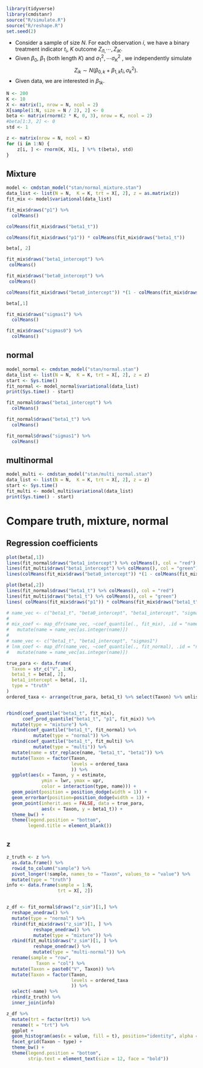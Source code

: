 


```r
library(tidyverse)
library(cmdstanr)
source("R/simulate.R")
source("R/reshape.R")
set.seed(2)
```

- Consider a sample of size $N$. For each observation $i$, we have a binary treatment indicator $t_i$, $K$ outcome $Z_{i1,}\cdots,Z_{iK}$.
- Given $\beta_0$, $\beta_1$ (both length $K$) and $\sigma^2_1,\cdots \sigma^2_K$ , we independently simulate
$$Z_{ik}\sim N(\beta_{0,k} +\beta_{1,k}t_i,\sigma_k^2).$$
- Given data, we are interested in $\beta_{1k}$.

```r
N <- 200
K <- 10
X <- matrix(1, nrow = N, ncol = 2)
X[sample(1:N, size = N / 2), 2] <- 0
beta <- matrix(rnorm(2 * K, 0, 3), nrow = K, ncol = 2)
#beta[1:3, 2] <- 0
std <- 1
```

```r
z <- matrix(nrow = N, ncol = K)
for (i in 1:N) {
    z[i, ] <- rnorm(K, X[i, ] %*% t(beta), std)
}
```


## Mixture
```r
model <- cmdstan_model("stan/normal_mixture.stan")
data_list <- list(N = N,  K = K, trt = X[, 2], z = as.matrix(z))
fit_mix <- model$variational(data_list)
```



```r
fit_mix$draws("p1") %>%
  colMeans()
```
```r
colMeans(fit_mix$draws("beta1_t"))
```

```r
colMeans(fit_mix$draws("p1")) * colMeans(fit_mix$draws("beta1_t"))
```


```r
beta[, 2]
```


```r
fit_mix$draws("beta1_intercept") %>%
 colMeans()
```
```r
fit_mix$draws("beta0_intercept") %>%
 colMeans()
```
```r
colMeans(fit_mix$draws("beta0_intercept")) *(1 - colMeans(fit_mix$draws("p1"))) + colMeans(fit_mix$draws("p1")) * colMeans(fit_mix$draws("beta1_intercept"))
```
```r
beta[,1]
```

```r
fit_mix$draws("sigmas1") %>%
  colMeans()

fit_mix$draws("sigmas0") %>%
  colMeans()
```


## normal
```r
model_normal <- cmdstan_model("stan/normal.stan")
data_list <- list(N = N,  K = K, trt = X[, 2], z = z)
start <- Sys.time()
fit_normal <- model_normal$variational(data_list)
print(Sys.time() - start)
```




```r
fit_normal$draws("beta1_intercept") %>%
  colMeans()
```

```r
fit_normal$draws("beta1_t") %>%
  colMeans()
```
```r
fit_normal$draws("sigmas1") %>%
  colMeans()
```
## multinormal
```r
model_multi <- cmdstan_model("stan/multi_normal.stan")
data_list <- list(N = N,  K = K, trt = X[, 2], z = z)
start <- Sys.time()
fit_multi <- model_multi$variational(data_list)
print(Sys.time() - start)
```

# Compare truth, mixture, normal
## Regression coefficients
```r
plot(beta[,1])
lines(fit_normal$draws("beta1_intercept") %>% colMeans(), col = "red")
lines(fit_multi$draws("beta1_intercept") %>% colMeans(), col = "green")
lines(colMeans(fit_mix$draws("beta0_intercept")) *(1 - colMeans(fit_mix$draws("p1"))) + colMeans(fit_mix$draws("p1")) * colMeans(fit_mix$draws("beta1_intercept")), col = "blue")
```

```r
plot(beta[,2])
lines(fit_normal$draws("beta1_t") %>% colMeans(), col = "red")
lines(fit_multi$draws("beta1_t") %>% colMeans(), col = "green")
lines( colMeans(fit_mix$draws("p1")) * colMeans(fit_mix$draws("beta1_t")), col = "blue")
```

```r
# name_vec <- c("beta1_t", "beta0_intercept", "beta1_intercept", "sigmas1", "sigmas0")
# 
# mix_coef <- map_dfr(name_vec, ~coef_quantile(., fit_mix), .id = "name") %>%
#   mutate(name = name_vec[as.integer(name)])
# 
# name_vec <- c("beta1_t", "beta1_intercept", "sigmas1")
# lnm_coef <- map_dfr(name_vec, ~coef_quantile(., fit_normal), .id = "name") %>%
#   mutate(name = name_vec[as.integer(name)])
```
```r
true_para <- data.frame(
  Taxon = str_c("V", 1:K),
  beta1_t = beta[, 2],
  beta1_intercept = beta[, 1],
  type = "truth"
)
ordered_taxa <- arrange(true_para, beta1_t) %>% select(Taxon) %>% unlist


rbind(coef_quantile("beta1_t", fit_mix),
      coef_prod_quantile("beta1_t", "p1", fit_mix)) %>%
  mutate(type = "mixture") %>%
  rbind(coef_quantile("beta1_t", fit_normal) %>%
          mutate(type = "normal")) %>%
  rbind(coef_quantile("beta1_t", fit_multi) %>%
          mutate(type = "multi")) %>%
  mutate(name = str_replace(name, "beta1_t", "beta1")) %>%
  mutate(Taxon = factor(Taxon,
                        levels = ordered_taxa
                        )) %>%
  ggplot(aes(x = Taxon, y = estimate, 
             ymin = lwr, ymax = upr,
             color = interaction(type, name))) +
  geom_point(position = position_dodge(width = 1)) +
  geom_errorbar(position=position_dodge(width = 1)) +
  geom_point(inherit.aes = FALSE, data = true_para,
             aes(x = Taxon, y = beta1_t)) +
  theme_bw() +
  theme(legend.position = "bottom",
        legend.title = element_blank())
```


## `z`
```r
z_truth <- z %>%
  as.data.frame() %>%
  rowid_to_column("sample") %>%
  pivot_longer(!sample, names_to = "Taxon", values_to = "value") %>%
  mutate(type = "truth")
info <- data.frame(sample = 1:N, 
                   trt = X[, 2])


z_df <- fit_normal$draws("z_sim")[1,] %>%
  reshape_onedraw() %>%
  mutate(type = "normal") %>%
  rbind(fit_mix$draws("z_sim")[1, ] %>%
          reshape_onedraw() %>%
          mutate(type = "mixture")) %>%
  rbind(fit_multi$draws("z_sim")[1, ] %>%
          reshape_onedraw() %>%
          mutate(type = "multi-normal")) %>%
  rename(sample = "row",
           Taxon = "col") %>%
  mutate(Taxon = paste0("V", Taxon)) %>%
  mutate(Taxon = factor(Taxon,
                        levels = ordered_taxa
                        )) %>%
  select(-name) %>%
  rbind(z_truth) %>%
  inner_join(info)
```

```r
z_df %>%
  mutate(trt = factor(trt)) %>%
  rename(t = "trt") %>%
  ggplot +
  geom_histogram(aes(x = value, fill = t), position="identity", alpha = 0.6, bins = 50) +
  facet_grid(Taxon ~ type) +
  theme_bw() +
  theme(legend.position = "bottom",
        strip.text = element_text(size = 12, face = "bold"))
```

